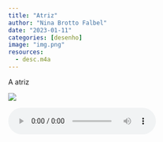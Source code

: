 ```yaml
---
title: "Atriz"
author: "Nina Brotto Falbel"
date: "2023-01-11"
categories: [desenho]
image: "img.png"
resources: 
  - desc.m4a
---
```


A atriz

![](img.png)

<audio controls>

<source src="desc.m4a" type="audio/mp4">

</audio>
